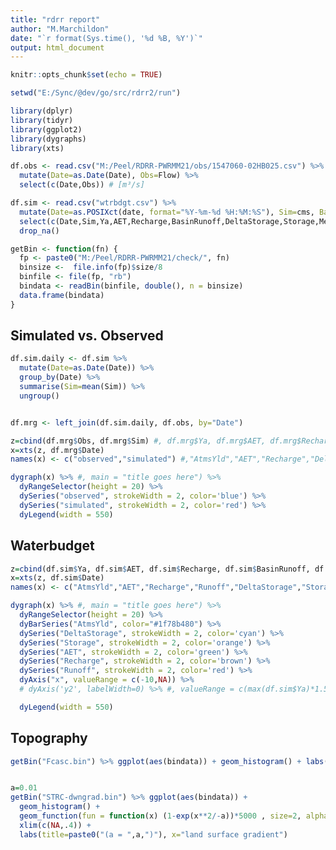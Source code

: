 ```yaml
---
title: "rdrr report"
author: "M.Marchildon"
date: "`r format(Sys.time(), '%d %B, %Y')`"
output: html_document
---
```


```r
knitr::opts_chunk$set(echo = TRUE)

setwd("E:/Sync/@dev/go/src/rdrr2/run")

library(dplyr)
library(tidyr)
library(ggplot2)
library(dygraphs)
library(xts)

df.obs <- read.csv("M:/Peel/RDRR-PWRMM21/obs/1547060-02HB025.csv") %>% #("M:/Peel/RDRR-PWRMM21/obs/784194-02HB013.csv") %>% #
  mutate(Date=as.Date(Date), Obs=Flow) %>%
  select(c(Date,Obs)) # [m³/s]

df.sim <- read.csv("wtrbdgt.csv") %>%
  mutate(Date=as.POSIXct(date, format="%Y-%m-%d %H:%M:%S"), Sim=cms, BasinRunoff=hyd) %>%
  select(c(Date,Sim,Ya,AET,Recharge,BasinRunoff,DeltaStorage,Storage,MeanDm)) %>%
  drop_na()

getBin <- function(fn) {
  fp <- paste0("M:/Peel/RDRR-PWRMM21/check/", fn)
  binsize <-  file.info(fp)$size/8
  binfile <- file(fp, "rb")
  bindata <- readBin(binfile, double(), n = binsize)
  data.frame(bindata)
}
```


## Simulated vs. Observed

```r
df.sim.daily <- df.sim %>%
  mutate(Date=as.Date(Date)) %>%
  group_by(Date) %>%
  summarise(Sim=mean(Sim)) %>%
  ungroup()


df.mrg <- left_join(df.sim.daily, df.obs, by="Date")

z=cbind(df.mrg$Obs, df.mrg$Sim) #, df.mrg$Ya, df.mrg$AET, df.mrg$Recharge, df.mrg$DeltaStorage, df.mrg$Storage, df.mrg$MeanDm)
x=xts(z, df.mrg$Date)
names(x) <- c("observed","simulated") #,"AtmsYld","AET","Recharge","DeltaStorage","Storage","MeanDm")

dygraph(x) %>% #, main = "title goes here") %>% 
  dyRangeSelector(height = 20) %>%
  dySeries("observed", strokeWidth = 2, color='blue') %>%
  dySeries("simulated", strokeWidth = 2, color='red') %>%
  dyLegend(width = 550)
```



## Waterbudget

```r


z=cbind(df.sim$Ya, df.sim$AET, df.sim$Recharge, df.sim$BasinRunoff, df.sim$DeltaStorage, df.sim$Storage, df.sim$MeanDm)
x=xts(z, df.sim$Date)
names(x) <- c("AtmsYld","AET","Recharge","Runoff","DeltaStorage","Storage","MeanDm")

dygraph(x) %>% #, main = "title goes here") %>% 
  dyRangeSelector(height = 20) %>%
  dyBarSeries("AtmsYld", color="#1f78b480") %>%
  dySeries("DeltaStorage", strokeWidth = 2, color='cyan') %>%
  dySeries("Storage", strokeWidth = 2, color='orange') %>%
  dySeries("AET", strokeWidth = 2, color='green') %>%
  dySeries("Recharge", strokeWidth = 2, color='brown') %>%
  dySeries("Runoff", strokeWidth = 2, color='red') %>%
  dyAxis("x", valueRange = c(-10,NA)) %>%
  # dyAxis('y2', labelWidth=0) %>% #, valueRange = c(max(df.sim$Ya)*1.5, 0)) %>%

  dyLegend(width = 550)


```


## Topography

```r

getBin("Fcasc.bin") %>% ggplot(aes(bindata)) + geom_histogram() + labs(x="Fcasc")


a=0.01
getBin("STRC-dwngrad.bin") %>% ggplot(aes(bindata)) + 
  geom_histogram() +
  geom_function(fun = function(x) (1-exp(x**2/-a))*5000 , size=2, alpha=.65) +
  xlim(c(NA,.4)) +
  labs(title=paste0("(a = ",a,")"), x="land surface gradient")


```